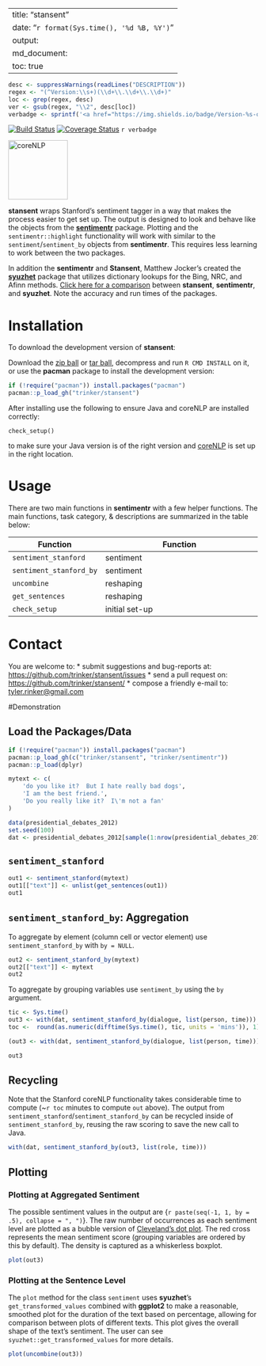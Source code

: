 --
title: "stansent"
date: "`r format(Sys.time(), '%d %B, %Y')`"
output:
  md_document:
    toc: true      
---

```r
desc <- suppressWarnings(readLines("DESCRIPTION"))
regex <- "(^Version:\\s+)(\\d+\\.\\d+\\.\\d+)"
loc <- grep(regex, desc)
ver <- gsub(regex, "\\2", desc[loc])
verbadge <- sprintf('<a href="https://img.shields.io/badge/Version-%s-orange.svg"><img src="https://img.shields.io/badge/Version-%s-orange.svg" alt="Version"/></a></p>', ver, ver)
````

[![Build Status](https://travis-ci.org/trinker/stansent.svg?branch=master)](https://travis-ci.org/trinker/stansent)
[![Coverage Status](https://coveralls.io/repos/trinker/stansent/badge.svg?branch=master)](https://coveralls.io/r/trinker/stansent?branch=master)
`r verbadge`


<img src="inst/stansent_logo/core-nlp.jpg" width="120" alt="coreNLP">  

**stansent** wraps Stanford's sentiment tagger in a way that makes the process easier to get set up.  The output is designed to look and behave like the objects from the [**sentimentr**](https://github.com/trinker/sentimentr) package.  Plotting and the `sentimentr::highlight` functionality will work with  similar to the `sentiment`/`sentiment_by` objects from **sentimentr**.  This requires less learning to work between the two packages.  

In addition the **sentimentr** and **Stansent**, Matthew Jocker's created the [**syuzhet** ](http://www.matthewjockers.net/2015/02/02/syuzhet/) package that utilizes dictionary lookups for the Bing, NRC, and Afinn methods.  [Click here for a comparison](https://github.com/trinker/sentimentr#comparing-sentimentr-syuzhet-and-stanford) between **stansent**, **sentimentr**, and **syuzhet**.  Note the accuracy and run times of the packages.

# Installation

To download the development version of **stansent**:

Download the [zip ball](https://github.com/trinker/stansent/zipball/master) or [tar ball](https://github.com/trinker/stansent/tarball/master), decompress and run `R CMD INSTALL` on it, or use the **pacman** package to install the development version:

```r
if (!require("pacman")) install.packages("pacman")
pacman::p_load_gh("trinker/stansent")
```
After installing use the following to ensure Java and coreNLP are installed correctly:

```
check_setup()
```

to make sure your Java version is of the right version and [coreNLP](http://nlp.stanford.edu/software/corenlp.shtml) is set up in the right location.


# Usage

There are two main functions in **sentimentr** with a few helper functions.  The main functions, task category, & descriptions are summarized in the table below:


| Function                |  Function  |  Description                                          |
|-------------------------|------------------------------------------------------|
| `sentiment_stanford`    | sentiment  | Sentiment at the sentence level                       |
| `sentiment_stanford_by` | sentiment  | Aggregated sentiment by group(s)                      |
| `uncombine`             | reshaping  | Extract sentence level sentiment from  `sentiment_by` |
| `get_sentences`         | reshaping  | Regex based string to sentence parser (or get sentences from `sentiment`/`sentiment_by`)|
| `check_setup`           | initial set-up |Make sure Java and coreNLP are set up correctly     |



# Contact

You are welcome to:
* submit suggestions and bug-reports at: <https://github.com/trinker/stansent/issues>
* send a pull request on: <https://github.com/trinker/stansent/>
* compose a friendly e-mail to: <tyler.rinker@gmail.com>

#Demonstration

## Load the Packages/Data

```r
if (!require("pacman")) install.packages("pacman")
pacman::p_load_gh(c("trinker/stansent", "trinker/sentimentr"))
pacman::p_load(dplyr)

mytext <- c(
    'do you like it?  But I hate really bad dogs',
    'I am the best friend.',
    'Do you really like it?  I\'m not a fan'
)

data(presidential_debates_2012)
set.seed(100)
dat <- presidential_debates_2012[sample(1:nrow(presidential_debates_2012), 100), ]
```

## `sentiment_stanford`

```r
out1 <- sentiment_stanford(mytext) 
out1[["text"]] <- unlist(get_sentences(out1))
out1
```

## `sentiment_stanford_by`: Aggregation

To aggregate by element (column cell or vector element) use `sentiment_stanford_by` with `by = NULL`.

```r
out2 <- sentiment_stanford_by(mytext) 
out2[["text"]] <- mytext
out2
```

To aggregate by grouping variables use `sentiment_by` using the `by` argument.

```r
tic <- Sys.time()
out3 <- with(dat, sentiment_stanford_by(dialogue, list(person, time)))
toc <-  round(as.numeric(difftime(Sys.time(), tic, units = 'mins')), 1)
```


```r
(out3 <- with(dat, sentiment_stanford_by(dialogue, list(person, time))))
```

```r
out3
```

## Recycling

Note that the Stanford coreNLP functionality takes considerable time to compute (~`r toc` minutes to compute `out` above).  The output from `sentiment_stanford`/`sentiment_stanford_by` can be recycled inside of `sentiment_stanford_by`, reusing the raw scoring to save the new call to Java.


```r
with(dat, sentiment_stanford_by(out3, list(role, time)))
```

## Plotting 

### Plotting at Aggregated Sentiment

The possible sentiment values in the output are {`r paste(seq(-1, 1, by = .5), collapse = ", ")`}.  The raw number of occurrences as each sentiment level are plotted as a bubble version of [Cleveland's dot plot](https://en.wikipedia.org/wiki/Dot_plot_(statistics)).  The red cross represents the mean sentiment score (grouping variables are ordered by this by default).  The density is captured as a whiskerless boxplot.


```r
plot(out3)
```

### Plotting at the Sentence Level

The `plot` method for the class `sentiment` uses **syuzhet**'s `get_transformed_values` combined with **ggplot2** to make a reasonable, smoothed plot for the duration of the text based on percentage, allowing for comparison between plots of different texts.  This plot gives the overall shape of the text's sentiment.  The user can see `syuzhet::get_transformed_values` for more details.

```r
plot(uncombine(out3))
```








